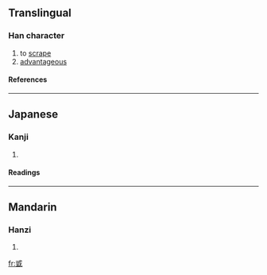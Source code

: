 ==Translingual==
===Han character===
{{Han char|rn=62|rad=戈|as=07|sn=11|four=|canj=戈口一土 (IRMG)}}
# to [[scrape]]
# [[advantageous]]
====References====
{{Han ref|kx=0413.050|dkj=11599|dj=0755.310|hdz=21406.110|uh=621C|ud=25116}}
----
==Japanese==
===Kanji===
{{ja-kanji|grade=|rs=戈07}}
# {{defn|Japanese}} 
====Readings====
{{ja-readings|on=[[てつ]] (tetsu), [[でち]] (dechi)|kun=[[するどい]] (surudoi), [[きる]] (kiru)}}
----
==Mandarin==
===Hanzi===
{{cmn-hanzi|pin=[[dié]] ([[die2]])|wg=tieh<sup>2</sup>}}
# {{defn|Mandarin}}

[[fr:戜]]